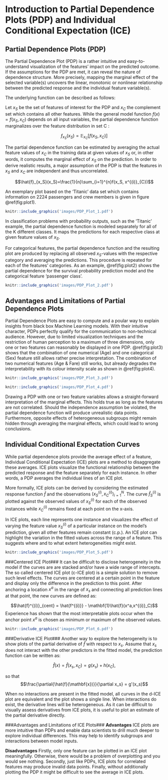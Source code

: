 # Introduction to Partial Dependence Plots (PDP) and Individual Conditional Expectation (ICE)

## Partial Dependence Plots (PDP)

The Partial Dependence Plot (PDP) is a rather intuitive and easy-to-understand visualization of the features' impact on the predicted outcome. If the assumptions for the PDP are met, it can reveal the nature of dependence structure. More precisely, mapping the marginal effect of the selected variable(s) uncovers the linear, monotonic or nonlinear relationship between the predicted response and the individual feature variable(s).\citep{molnar2019}

The underlying function can be described as follows:

Let $x_S$ be the set of features of interest for the PDP and $x_C$ the complement set which contains all other features.
While the general model function $f(x) = f(x_S, x_C)$ depends on all input variables, the partial dependence function marginalizes over the feature distribution in set C \citep{hastie2013elements}:

$$f_{x_S}(x_S) = \mathbb{E}_{x_C}[f(x_S, x_C)]$$

The partial dependence function can be estimated by averaging the actual feature values of $x_C$ in the training data at given values of $x_S$ or, in other words, it computes the marginal effect of $x_S$ on the prediction. In order to derive realistic results, a major assumption of the PDP is that the features in $x_S$ and $x_C$ are independent and thus uncorrelated.\citep{hastie2013elements}

$$\hat{f}_{x_S}(x_S)=\frac{1}{n}\sum_{i=1}^{n}f(x_S, x^{(i)}_{C})$$

An exemplary plot based on the 'Titanic' data set which contains information on 2224 passengers and crew members is given in figure \@ref(fig:plot1).

```r
knitr::include_graphics('images/PDP_Plot_1.pdf')
```

In classification problems with probability outputs, such as the 'Titanic' example, the partial dependence function is modeled separately for all of the K different classes. It maps the predictions for each respective class at given feature values of $x_S$.\citep{hastie2013elements} 

For categorical features, the partial dependence function and the resulting plot are produced by replacing all observed $x_S$-values with the respective category and averaging the predictions. This procedure is repeated for each of the features' categories.\citep{molnar2019} As an example, \@ref(fig:plot2) shows the partial dependence for the survival probability prediction model and the categorical feature 'passenger class'.

```r
knitr::include_graphics('images/PDP_Plot_2.pdf')
```



## Advantages and Limitations of Partial Dependence Plots

Partial Dependence Plots are easy to compute and a poular way to explain insights from black box Machine Learning models. With their intuitive character, PDPs perfectly qualify for the communication to non-technical audience. However, due to limited visualization techniques and the restriction of human perception to a maximum of three dimensions, only one or two features can reasonably be displayed in one PDP.\citep{molnar2019} \@ref(fig:plot3) shows that the combination of one numerical (Age) and one categorical (Sex) feature still allows rather precise interpretation. The combination of two numerical features (Age & Fare) still works, but already degrades the interpretability with its colour intensity scale as shown in \@ref(fig:plot4). 

```r
knitr::include_graphics('images/PDP_Plot_3.pdf')
```

```r
knitr::include_graphics('images/PDP_Plot_4.pdf')
```

Drawing a PDP with one or two feature variables allows a straight-forward interpretation of the marginal effects. This holds true as long as the features are not correlated. Should the independence assumption be violated, the partial dependence function will produce unrealistic data points. Furthermore, opposite effects of heterogeneous subgroups might remain hidden through averaging the marginal effects, which could lead to wrong conclusions.\citep{molnar2019}


## Individual Conditional Expectation Curves
While partial dependence plots provide the average effect of a feature, Individual Conditional Expectation (ICE) plots are a method to disaggregate these averages. ICE plots visualize the functional relationship between the predicted response and the feature separately for each instance. In other words, a PDP averages the individual lines of an ICE plot.\citep{molnar2019}

More formally, ICE plots can be derived by considering the estimated response function $\hat{f}$ and the observations ${(x^{(i)}_S, x^{(i)}_C)}^N_{i=1}$. The curve $\hat{f}_S^{(i)}$ is plotted against the observed values of $x^{(i)}_S$ for each of the observed instances while $x^{(i)}_C$ remains fixed at each point on the x-axis.\citep{molnar2019}\citep{Goldstein2013}

In ICE plots, each line represents one instance and visualizes the effect of varying the feature value $x^{(i)}_S$ of a particular instance on the model’s prediction, given all other features remain constant (c.p.). An ICE plot can highlight the variation in the fitted values across the range of a feature. This suggests where and to what extent heterogeneities might exist.

```r
knitr::include_graphics('images/PDP_Plot_5.pdf')
```


###Centered ICE Plot###
It can be difficult to disclose heterogeneity in the model if the curves are are stacked and/or have a wide range of intercepts. The so called centered ICE plot (c-ICE plot) is a simple solution to remove such level effects. The curves are centered at a certain point in the feature and display only the difference in the prediction to this point.\citep{molnar2019} After anchoring a location $x^a$ in the range of $x_s$ and connecting all prediction lines at that point, the new curves are defined as:

$$\hat{f}^{(i)}_{cent} = \hat{f^{(i)}} - \mathbf{1}\hat{f}(x^a,x^{(i)}_C)$$
Experience has shown that the most interpretable plots occur when the anchor point $x^a$ is chosen as minimum or maximum of the observed values.


```r
knitr::include_graphics('images/PDP_Plot_6.pdf')
```


###Derivative ICE Plot###
Another way to explore the heterogeneity is to show plots of the partial derivative
of $\hat{f}$ with respect to $x_s$. Assume that $x_s$ does not interact
with the other predictors in the fitted model, the prediction function can be written as:

$$\hat{f}(x) = \hat{f}(x_s,x_C) = g(x_s) + h(x_C),$$ 

so that $$\frac{\partial{\hat{f}(\mathbf{x})}}{\partial x_s} = g'(x_s)$$

When no interactions are present in the fitted model, all curves in the d-ICE plot are equivalent and the plot shows a single line. When interactions do exist, the derivative lines will be heterogeneous. As it can be difficult to visually assess derivatives from ICE plots, it is useful to plot an estimate of the partial derivative directly.\citep{Goldstein2013}


###Advantages and Limitations of ICE Plots###
**Advantages**
ICE plots are more intuitive than PDPs and enable data scientists to drill much deeper to explore individual differences. This may help to identify subgroups and interactions between model inputs. 

**Disadvantages**
Firstly, only one feature can be plotted in an ICE plot meaningfully. Otherwise, there would be a problem of overplotting and you would see nothing. Secondly, just like PDPs, ICE plots for correlated features may produce invalid data points. Finally, without additionally plotting the PDP it might be difficult to see the average in ICE plots.\citep{molnar2019}
